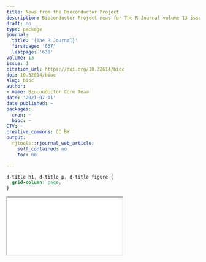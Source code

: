 ```yaml
---
title: News from the Bioconductor Project
description: Bioconductor Project news for The R Journal volume 13 issue 1 (2021)
draft: no
type: package
journal:
  title: '{The R Journal}'
  firstpage: '637'
  lastpage: '638'
volume: 13
issue: 1
citation_url: https://doi.org/10.32614/bioc
doi: 10.32614/bioc
slug: bioc
author:
- name: Bioconductor Core Team
date: '2021-07-01'
date_published: ~
packages:
  cran: ~
  bioc: ~
CTV: ~
creative_commons: CC BY
output:
  rjtools::rjournal_web_article:
    self_contained: no
    toc: no

---
```


```css
d-title h1, d-title p, d-title figure {
  grid-column: page;
}
```

<div class="l-page">
  <object data="bioc.pdf" type="application/pdf" style="height:955px;width:100%">
    <iframe src="bioc.pdf"></iframe>
  </object>
</div>
